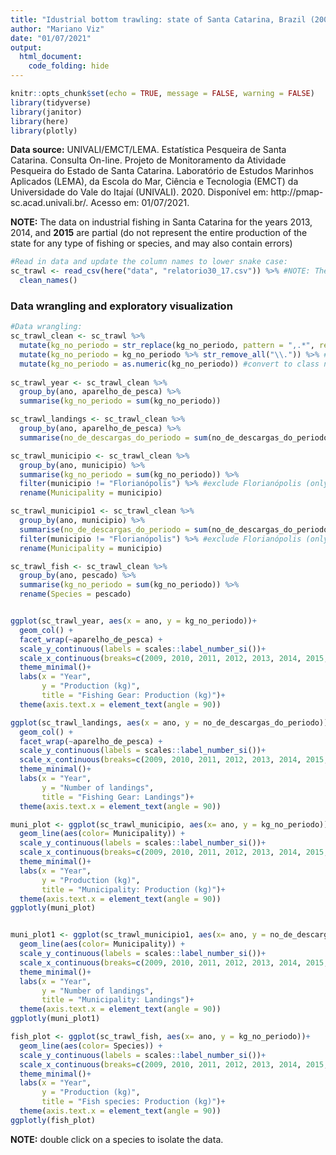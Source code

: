```yaml
---
title: "Idustrial bottom trawling: state of Santa Catarina, Brazil (2009-2019)"
author: "Mariano Viz"
date: "01/07/2021"
output: 
  html_document:
    code_folding: hide
---
```


```r
knitr::opts_chunk$set(echo = TRUE, message = FALSE, warning = FALSE)
library(tidyverse)
library(janitor)
library(here)
library(plotly)

```

**Data source:** UNIVALI/EMCT/LEMA. Estatística Pesqueira de Santa Catarina. Consulta On-line. Projeto de Monitoramento da Atividade Pesqueira do Estado de Santa Catarina. Laboratório de Estudos Marinhos Aplicados (LEMA), da Escola do Mar, Ciência e Tecnologia (EMCT) da Universidade do Vale do Itajaí (UNIVALI). 2020. Disponível em: http://pmap-sc.acad.univali.br/. Acesso em: 01/07/2021.



**NOTE:** The data on industrial fishing in Santa Catarina for the years 2013, 2014, and **2015** are partial (do not represent the entire production of the state for any type of fishing or species, and may also contain errors)


```r
#Read in data and update the column names to lower snake case:
sc_trawl <- read_csv(here("data", "relatorio30_17.csv")) %>% #NOTE: There was a problem reading the original CSV. I had to convert the file to CSV UTF-8 to be able to read it.
  clean_names()

```

### Data wrangling and exploratory visualization


```r
#Data wrangling:
sc_trawl_clean <- sc_trawl %>% 
  mutate(kg_no_periodo = str_replace(kg_no_periodo, pattern = ",.*", replacement = "")) %>% #remove ,00
  mutate(kg_no_periodo = kg_no_periodo %>% str_remove_all("\\.")) %>% #remove .
  mutate(kg_no_periodo = as.numeric(kg_no_periodo)) #convert to class numeric
  
sc_trawl_year <- sc_trawl_clean %>% 
  group_by(ano, aparelho_de_pesca) %>% 
  summarise(kg_no_periodo = sum(kg_no_periodo))

sc_trawl_landings <- sc_trawl_clean %>% 
  group_by(ano, aparelho_de_pesca) %>% 
  summarise(no_de_descargas_do_periodo = sum(no_de_descargas_do_periodo))

sc_trawl_municipio <- sc_trawl_clean %>% 
  group_by(ano, municipio) %>% 
  summarise(kg_no_periodo = sum(kg_no_periodo)) %>% 
  filter(municipio != "Florianópolis") %>% #exclude Florianópolis (only data for 2009 and 2009)
  rename(Municipality = municipio)

sc_trawl_municipio1 <- sc_trawl_clean %>% 
  group_by(ano, municipio) %>% 
  summarise(no_de_descargas_do_periodo = sum(no_de_descargas_do_periodo)) %>% 
  filter(municipio != "Florianópolis") %>% #exclude Florianópolis (only data for 2009 and 2009)
  rename(Municipality = municipio)

sc_trawl_fish <- sc_trawl_clean %>% 
  group_by(ano, pescado) %>% 
  summarise(kg_no_periodo = sum(kg_no_periodo)) %>% 
  rename(Species = pescado)



```



```r

ggplot(sc_trawl_year, aes(x = ano, y = kg_no_periodo))+
  geom_col() +
  facet_wrap(~aparelho_de_pesca) +
  scale_y_continuous(labels = scales::label_number_si())+
  scale_x_continuous(breaks=c(2009, 2010, 2011, 2012, 2013, 2014, 2015, 2016, 2017, 2018, 2019))+
  theme_minimal()+
  labs(x = "Year",
       y = "Production (kg)",
       title = "Fishing Gear: Production (kg)")+
  theme(axis.text.x = element_text(angle = 90))

```

```r

ggplot(sc_trawl_landings, aes(x = ano, y = no_de_descargas_do_periodo))+
  geom_col() +
  facet_wrap(~aparelho_de_pesca) +
  scale_y_continuous(labels = scales::label_number_si())+
  scale_x_continuous(breaks=c(2009, 2010, 2011, 2012, 2013, 2014, 2015, 2016, 2017, 2018, 2019))+
  theme_minimal()+
  labs(x = "Year",
       y = "Number of landings",
       title = "Fishing Gear: Landings")+
  theme(axis.text.x = element_text(angle = 90))
```




```r

muni_plot <- ggplot(sc_trawl_municipio, aes(x= ano, y = kg_no_periodo))+
  geom_line(aes(color= Municipality)) +
  scale_y_continuous(labels = scales::label_number_si())+
  scale_x_continuous(breaks=c(2009, 2010, 2011, 2012, 2013, 2014, 2015, 2016, 2017, 2018, 2019))+
  theme_minimal()+
  labs(x = "Year",
       y = "Production (kg)",
       title = "Municipality: Production (kg)")+
  theme(axis.text.x = element_text(angle = 90))
ggplotly(muni_plot)


muni_plot1 <- ggplot(sc_trawl_municipio1, aes(x= ano, y = no_de_descargas_do_periodo))+
  geom_line(aes(color= Municipality)) +
  scale_y_continuous(labels = scales::label_number_si())+
  scale_x_continuous(breaks=c(2009, 2010, 2011, 2012, 2013, 2014, 2015, 2016, 2017, 2018, 2019))+
  theme_minimal()+
  labs(x = "Year",
       y = "Number of landings",
       title = "Municipality: Landings")+
  theme(axis.text.x = element_text(angle = 90))
ggplotly(muni_plot1)


```



```r

fish_plot <- ggplot(sc_trawl_fish, aes(x= ano, y = kg_no_periodo))+
  geom_line(aes(color= Species)) +
  scale_y_continuous(labels = scales::label_number_si())+
  scale_x_continuous(breaks=c(2009, 2010, 2011, 2012, 2013, 2014, 2015, 2016, 2017, 2018, 2019))+
  theme_minimal()+
  labs(x = "Year",
       y = "Production (kg)",
       title = "Fish species: Production (kg)")+
  theme(axis.text.x = element_text(angle = 90))
ggplotly(fish_plot)
```

**NOTE:** double click on a species to isolate the data.


